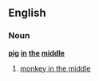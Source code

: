 ==English==

===Noun===
'''[[pig]] [[in]] [[the]] [[middle]]'''

# {{British}} [[monkey in the middle]]